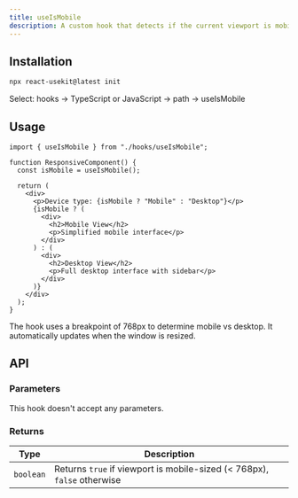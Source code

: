 ```yaml
---
title: useIsMobile
description: A custom hook that detects if the current viewport is mobile-sized.
---
```



## Installation

```bash
npx react-usekit@latest init
```

<Callout type="info">
  Select: hooks → TypeScript or JavaScript → path -> useIsMobile
</Callout>

## Usage

```tsx
import { useIsMobile } from "./hooks/useIsMobile";

function ResponsiveComponent() {
  const isMobile = useIsMobile();

  return (
    <div>
      <p>Device type: {isMobile ? "Mobile" : "Desktop"}</p>
      {isMobile ? (
        <div>
          <h2>Mobile View</h2>
          <p>Simplified mobile interface</p>
        </div>
      ) : (
        <div>
          <h2>Desktop View</h2>
          <p>Full desktop interface with sidebar</p>
        </div>
      )}
    </div>
  );
}
```

<Callout type="info">
  The hook uses a breakpoint of 768px to determine mobile vs desktop. It
  automatically updates when the window is resized.
</Callout>

## API

### Parameters

This hook doesn't accept any parameters.

### Returns

| Type      | Description                                                             |
| --------- | ----------------------------------------------------------------------- |
| `boolean` | Returns `true` if viewport is mobile-sized (< 768px), `false` otherwise |
